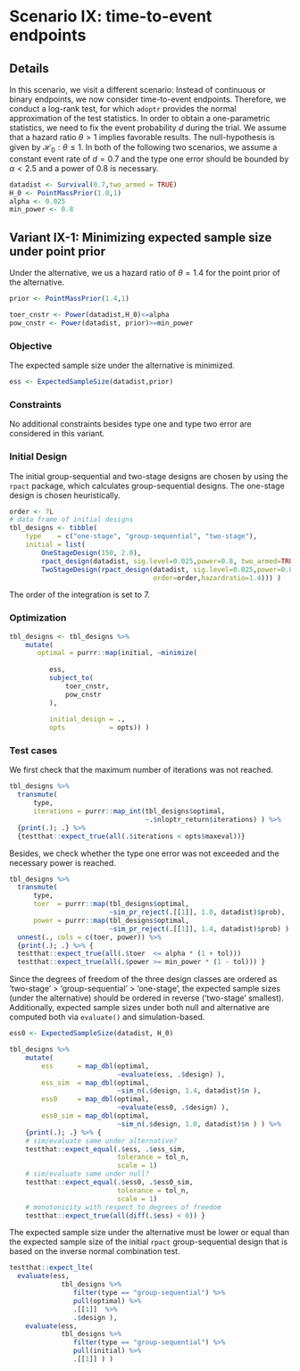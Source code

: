 # Scenario IX: time-to-event endpoints

## Details
In this scenario, we visit a different scenario: Instead of continuous or binary endpoints, we now consider time-to-event endpoints. Therefore, we conduct a log-rank test, for which `adoptr` provides the normal approximation of the test statistics. In order to obtain a one-parametric statistics, we need to fix the event probability $d$ during the trial. We assume that a hazard ratio $\theta>1$ implies favorable results. The null-hypothesis is given by $\mathcal{H}_0:\theta\leq 1$. In both of the following two scenarios, we assume a constant event rate of $d=0.7$ and the type one error should be bounded by $\alpha<2.5$ and a power of $0.8$ is necessary. 

```r
datadist <- Survival(0.7,two_armed = TRUE)
H_0 <- PointMassPrior(1.0,1)
alpha <- 0.025
min_power <- 0.8
```

## Variant IX-1: Minimizing expected sample size under point prior

Under the alternative, we us a hazard ratio of $\theta=1.4$ for the point prior of the alternative. 

```r
prior <- PointMassPrior(1.4,1)

toer_cnstr <- Power(datadist,H_0)<=alpha
pow_cnstr <- Power(datadist, prior)>=min_power
```

### Objective
The expected sample size under the alternative is minimized.
```r
ess <- ExpectedSampleSize(datadist,prior)
```

### Constraints
No additional constraints besides type one and type two error are considered in this variant. 

### Initial Design

The initial group-sequential and two-stage designs are chosen by using the `rpact` package, which calculates group-sequential designs. The one-stage design is chosen heuristically. 

```r
order <- 7L
# data frame of initial designs 
tbl_designs <- tibble(
    type    = c("one-stage", "group-sequential", "two-stage"),
    initial = list(
        OneStageDesign(150, 2.0),
        rpact_design(datadist, sig.level=0.025,power=0.8, two_armed=TRUE, order=order,hazardratio=1.4),
        TwoStageDesign(rpact_design(datadist, sig.level=0.025,power=0.8, two_armed=TRUE, 
                                    order=order,hazardratio=1.4))) )
```

The order of the integration is set to 7.

### Optimization

```r
tbl_designs <- tbl_designs %>% 
    mutate(
       optimal = purrr::map(initial, ~minimize(
         
          ess,
          subject_to(
              toer_cnstr,
              pow_cnstr
          ),
          
          initial_design = ., 
          opts           = opts)) )
```

### Test cases

We first check that the maximum number of iterations was not reached.

```r
tbl_designs %>% 
  transmute(
      type, 
      iterations = purrr::map_int(tbl_designs$optimal, 
                                  ~.$nloptr_return$iterations) ) %>%
  {print(.); .} %>% 
  {testthat::expect_true(all(.$iterations < opts$maxeval))}
```

Besides, we check whether the type one error was not exceeded and the necessary power is reached.

```r
tbl_designs %>% 
  transmute(
      type, 
      toer  = purrr::map(tbl_designs$optimal, 
                         ~sim_pr_reject(.[[1]], 1.0, datadist)$prob), 
      power = purrr::map(tbl_designs$optimal, 
                         ~sim_pr_reject(.[[1]], 1.4, datadist)$prob) ) %>% 
  unnest(., cols = c(toer, power)) %>% 
  {print(.); .} %>% {
  testthat::expect_true(all(.$toer  <= alpha * (1 + tol)))
  testthat::expect_true(all(.$power >= min_power * (1 - tol))) }
```

Since the degrees of freedom of the three design classes are ordered as
'two-stage' > 'group-sequential' > 'one-stage',
the expected sample sizes (under the alternative) should be ordered 
in reverse ('two-stage' smallest).
Additionally, expected sample sizes under both null and alternative
are computed both via `evaluate()` and simulation-based.

```r
ess0 <- ExpectedSampleSize(datadist, H_0)

tbl_designs %>% 
    mutate(
        ess      = map_dbl(optimal,
                           ~evaluate(ess, .$design) ),
        ess_sim  = map_dbl(optimal,
                           ~sim_n(.$design, 1.4, datadist)$n ),
        ess0     = map_dbl(optimal,
                           ~evaluate(ess0, .$design) ),
        ess0_sim = map_dbl(optimal,
                           ~sim_n(.$design, 1.0, datadist)$n ) ) %>% 
    {print(.); .} %>% {
    # sim/evaluate same under alternative?
    testthat::expect_equal(.$ess, .$ess_sim, 
                           tolerance = tol_n,
                           scale = 1)
    # sim/evaluate same under null?
    testthat::expect_equal(.$ess0, .$ess0_sim, 
                           tolerance = tol_n,
                           scale = 1)
    # monotonicity with respect to degrees of freedom
    testthat::expect_true(all(diff(.$ess) < 0)) }
```

The expected sample size under the alternative must be lower or equal than
the expected sample size of the initial `rpact` group-sequential design that
is based on the inverse normal combination test.

```r
testthat::expect_lte(
  evaluate(ess, 
             tbl_designs %>% 
                filter(type == "group-sequential") %>% 
                pull(optimal) %>% 
                .[[1]]  %>%
                .$design ),
    evaluate(ess, 
             tbl_designs %>% 
                filter(type == "group-sequential") %>% 
                pull(initial) %>% 
                .[[1]] ) )
```


